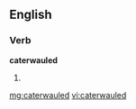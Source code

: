 ==English==

===Verb===
'''caterwauled'''

# {{past of|[[caterwaul]]}}

[[mg:caterwauled]]
[[vi:caterwauled]]